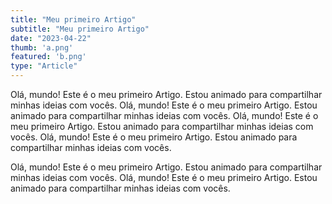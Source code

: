 ```yaml
---
title: "Meu primeiro Artigo"
subtitle: "Meu primeiro Artigo"
date: "2023-04-22"
thumb: 'a.png'
featured: 'b.png'
type: "Article"
---
```


Olá, mundo! Este é o meu primeiro Artigo. Estou animado para compartilhar minhas ideias com vocês.
Olá, mundo! Este é o meu primeiro Artigo. Estou animado para compartilhar minhas ideias com vocês.
Olá, mundo! Este é o meu primeiro Artigo. Estou animado para compartilhar minhas ideias com vocês.
Olá, mundo! Este é o meu primeiro Artigo. Estou animado para compartilhar minhas ideias com vocês.

Olá, mundo! Este é o meu primeiro Artigo. Estou animado para compartilhar minhas ideias com vocês.
Olá, mundo! Este é o meu primeiro Artigo. Estou animado para compartilhar minhas ideias com vocês.